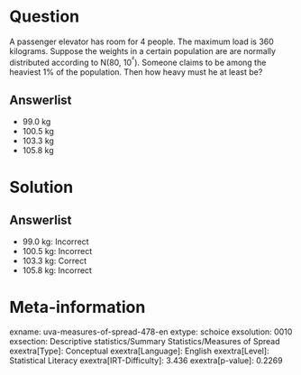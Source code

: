 Question
========

A passenger elevator has room for 4 people. The maximum load is 360 kilograms. Suppose the weights in a certain population are are normally distributed according to N(80, 10^²^). Someone claims to be among the heaviest 1% of the population. Then how heavy must he at least be?

Answerlist
----------

* 99.0 kg
* 100.5 kg
* 103.3 kg
* 105.8 kg

Solution
========

Answerlist
----------

* 99.0 kg: Incorrect
* 100.5 kg: Incorrect
* 103.3 kg: Correct
* 105.8 kg: Incorrect

Meta-information
================
exname: uva-measures-of-spread-478-en
extype: schoice
exsolution: 0010
exsection: Descriptive statistics/Summary Statistics/Measures of Spread
exextra[Type]: Conceptual
exextra[Language]: English
exextra[Level]: Statistical Literacy
exextra[IRT-Difficulty]: 3.436
exextra[p-value]: 0.2269
